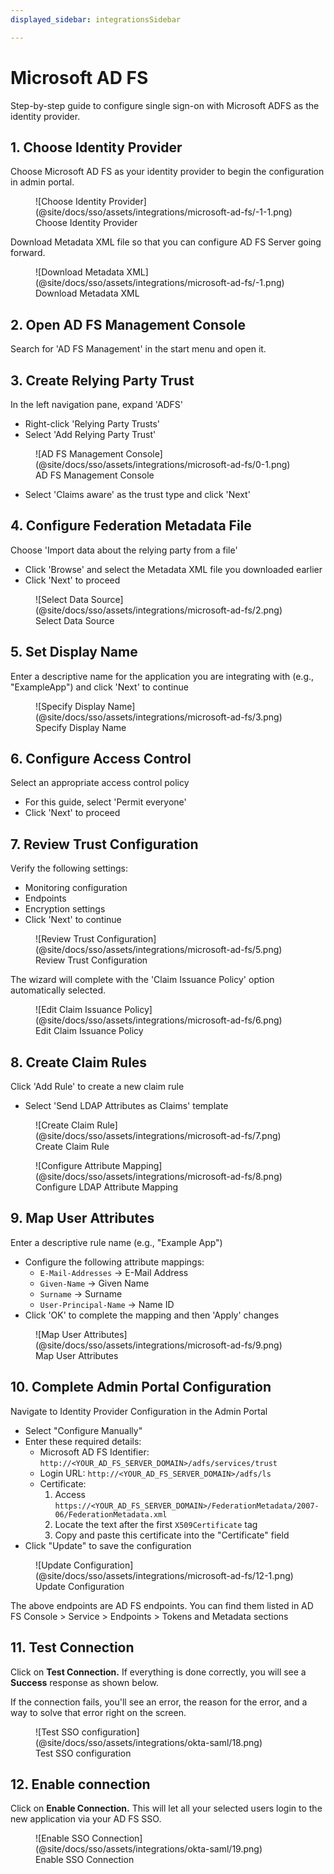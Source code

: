 ```yaml
---
displayed_sidebar: integrationsSidebar

---
```


# Microsoft AD FS

<Subtitle>
  Step-by-step guide to configure single sign-on with Microsoft ADFS as the identity provider.
</Subtitle>

## 1. Choose Identity Provider

Choose Microsoft AD FS as your identity provider to begin the configuration in admin portal.

<figure className="limited-width">
  ![Choose Identity Provider](@site/docs/sso/assets/integrations/microsoft-ad-fs/-1-1.png)
  <figcaption>Choose Identity Provider</figcaption>
</figure>

Download Metadata XML file so that you can configure AD FS Server going forward.

<figure className="limited-width">
  ![Download Metadata XML](@site/docs/sso/assets/integrations/microsoft-ad-fs/-1.png)
  <figcaption>Download Metadata XML</figcaption>
</figure>

## 2. Open AD FS Management Console

Search for 'AD FS Management' in the start menu and open it.

## 3. Create Relying Party Trust

In the left navigation pane, expand 'ADFS'

- Right-click 'Relying Party Trusts'
- Select 'Add Relying Party Trust'

<figure className="limited-width">
  ![AD FS Management Console](@site/docs/sso/assets/integrations/microsoft-ad-fs/0-1.png)
  <figcaption>AD FS Management Console</figcaption>
</figure>

- Select 'Claims aware' as the trust type and click 'Next'

## 4. Configure Federation Metadata File

Choose 'Import data about the relying party from a file'

- Click 'Browse' and select the Metadata XML file you downloaded earlier
- Click 'Next' to proceed

<figure className="limited-width">
  ![Select Data Source](@site/docs/sso/assets/integrations/microsoft-ad-fs/2.png)
  <figcaption>Select Data Source</figcaption>
</figure>

## 5. Set Display Name

Enter a descriptive name for the application you are integrating with (e.g., "ExampleApp") and click 'Next' to continue

<figure className="limited-width">
  ![Specify Display Name](@site/docs/sso/assets/integrations/microsoft-ad-fs/3.png)
  <figcaption>Specify Display Name</figcaption>
</figure>

## 6. Configure Access Control

Select an appropriate access control policy

- For this guide, select 'Permit everyone'
- Click 'Next' to proceed

## 7. Review Trust Configuration

Verify the following settings:

- Monitoring configuration
- Endpoints
- Encryption settings
- Click 'Next' to continue

<figure className="limited-width">
  ![Review Trust Configuration](@site/docs/sso/assets/integrations/microsoft-ad-fs/5.png)
  <figcaption>Review Trust Configuration</figcaption>
</figure>

The wizard will complete with the 'Claim Issuance Policy' option automatically selected.

<figure className="limited-width">
  ![Edit Claim Issuance Policy](@site/docs/sso/assets/integrations/microsoft-ad-fs/6.png)
  <figcaption>Edit Claim Issuance Policy</figcaption>
</figure>

## 8. Create Claim Rules

Click 'Add Rule' to create a new claim rule

- Select 'Send LDAP Attributes as Claims' template

<figure className="limited-width">
  ![Create Claim Rule](@site/docs/sso/assets/integrations/microsoft-ad-fs/7.png)
  <figcaption>Create Claim Rule</figcaption>
</figure>

<figure className="limited-width">
  ![Configure Attribute Mapping](@site/docs/sso/assets/integrations/microsoft-ad-fs/8.png)
  <figcaption>Configure LDAP Attribute Mapping</figcaption>
</figure>

## 9. Map User Attributes

Enter a descriptive rule name (e.g., "Example App")

- Configure the following attribute mappings:
  - `E-Mail-Addresses` → E-Mail Address
  - `Given-Name` → Given Name
  - `Surname` → Surname
  - `User-Principal-Name` → Name ID
- Click 'OK' to complete the mapping and then 'Apply' changes

<figure className="limited-width">
  ![Map User Attributes](@site/docs/sso/assets/integrations/microsoft-ad-fs/9.png)
  <figcaption>Map User Attributes</figcaption>
</figure>

## 10. Complete Admin Portal Configuration

Navigate to Identity Provider Configuration in the Admin Portal

- Select "Configure Manually"
- Enter these required details:
  - Microsoft AD FS Identifier: `http://<YOUR_AD_FS_SERVER_DOMAIN>/adfs/services/trust`
  - Login URL: `http://<YOUR_AD_FS_SERVER_DOMAIN>/adfs/ls`
  - Certificate:
    1. Access `https://<YOUR_AD_FS_SERVER_DOMAIN>/FederationMetadata/2007-06/FederationMetadata.xml`
    2. Locate the text after the first `X509Certificate` tag
    3. Copy and paste this certificate into the "Certificate" field
- Click "Update" to save the configuration

<figure className="limited-width">
  ![Update Configuration](@site/docs/sso/assets/integrations/microsoft-ad-fs/12-1.png)
  <figcaption>Update Configuration</figcaption>
</figure>

The above endpoints are AD FS endpoints. You can find them listed in AD FS Console > Service > Endpoints > Tokens and Metadata sections

## 11. Test Connection

Click on **Test Connection.** If everything is done correctly, you will see a **Success** response as shown below.

If the connection fails, you'll see an error, the reason for the error, and a way to solve that error right on the screen.

<figure>
  ![Test SSO configuration](@site/docs/sso/assets/integrations/okta-saml/18.png)
  <figcaption>Test SSO configuration</figcaption>
</figure>

## 12. Enable connection

Click on **Enable Connection.** This will let all your selected users login to the new application via your AD FS SSO.

<figure>
  ![Enable SSO Connection](@site/docs/sso/assets/integrations/okta-saml/19.png)
  <figcaption>Enable SSO Connection</figcaption>
</figure>
